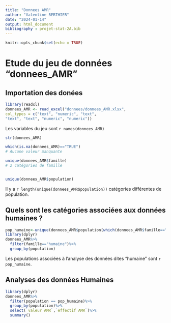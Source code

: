 ```yaml
---
title: "Donnees AMR"
author: "Valentine BERTHIER"
date: "2024-01-14"
output: html_document
bibliography : projet-stat-2A.bib
---
```


```r
knitr::opts_chunk$set(echo = TRUE)
```

# Etude du jeu de données "donnees_AMR"
## Importation des donées
```r
library(readxl)
donnees_AMR <- read_excel("donnees/donnees_AMR.xlsx", 
col_types = c("text", "numeric", "text", 
"text", "text", "numeric", "numeric"))
```
Les variables du jeu sont `r names(donnees_AMR)`
```r

str(donnees_AMR)

```

```r
which(is.na(donnees_AMR)=="TRUE")
# Aucune valeur manquante

unique(donnees_AMR$famille)
# 2 catégories de famille


unique(donnees_AMR$population)

```
Il y a `r length(unique(donnees_AMR$population))` catégories différentes de population. 

## Quels sont les catégories associées aux données humaines ? 

```r
pop_humaine<-unique(donnees_AMR$population[which(donnees_AMR$famille=="humaine")])
library(dplyr)
donnees_AMR%>%
  filter(famille=="humaine")%>%
  group_by(population)
```
Les populations associées à l'analyse des données dites "humaine" sont `r pop_humaine`. 


## Analyses des données Humaines

```r
library(dplyr)
donnees_AMR%>%
  filter(population == pop_humaine)%>%
  group_by(population)%>%
  select(`valeur AMR`,`effectif AMR`)%>%
  summary()

```









